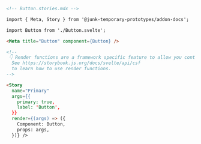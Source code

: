 ```md
<!-- Button.stories.mdx -->

import { Meta, Story } from '@junk-temporary-prototypes/addon-docs';

import Button from './Button.svelte';

<Meta title="Button" component={Button} />

<!--
 👇 Render functions are a framework specific feature to allow you control on how the component renders.
  See https://storybook.js.org/docs/svelte/api/csf
  to learn how to use render functions.
-->

<Story
  name="Primary"
  args={{
    primary: true,
    label: 'Button',
  }}
  render={(args) => ({
    Component: Button,
    props: args,
  })} />
```
